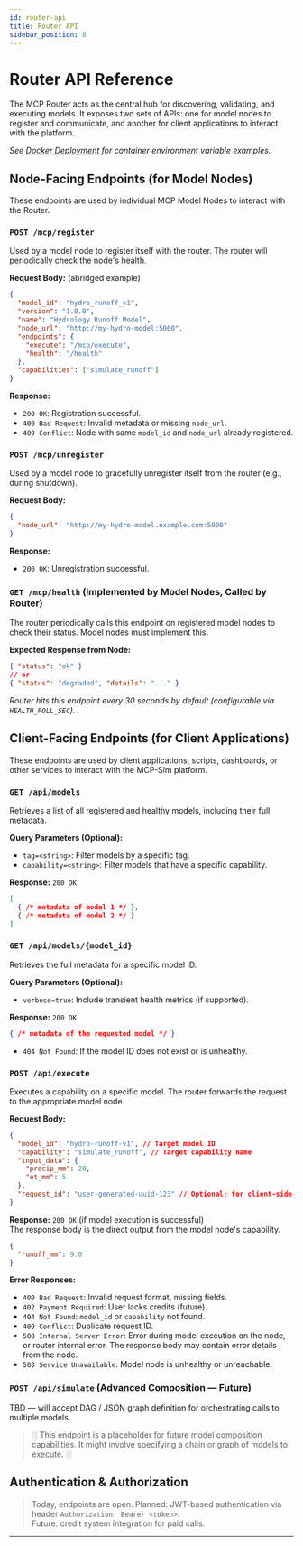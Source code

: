 ```yaml
---
id: router-api
title: Router API
sidebar_position: 8
---
```


# Router API Reference

The MCP Router acts as the central hub for discovering, validating, and executing models. It exposes two sets of APIs: one for model nodes to register and communicate, and another for client applications to interact with the platform.

_See [Docker Deployment](docker-deploy) for container environment variable examples._

## Node-Facing Endpoints (for Model Nodes)

These endpoints are used by individual MCP Model Nodes to interact with the Router.

### `POST /mcp/register`

Used by a model node to register itself with the router. The router will periodically check the node's health.

**Request Body:** (abridged example)
```json
{
  "model_id": "hydro_runoff_v1",
  "version": "1.0.0",
  "name": "Hydrology Runoff Model",
  "node_url": "http://my-hydro-model:5000",
  "endpoints": {
    "execute": "/mcp/execute",
    "health": "/health"
  },
  "capabilities": ["simulate_runoff"]
}
```

**Response:**
*   `200 OK`: Registration successful.
*   `400 Bad Request`: Invalid metadata or missing `node_url`.
*   `409 Conflict`: Node with same `model_id` and `node_url` already registered.

### `POST /mcp/unregister`

Used by a model node to gracefully unregister itself from the router (e.g., during shutdown).

**Request Body:**
```json
{
  "node_url": "http://my-hydro-model.example.com:5000"
}
```
**Response:**
*   `200 OK`: Unregistration successful.

### `GET /mcp/health` (Implemented by Model Nodes, Called by Router)

The router periodically calls this endpoint on registered model nodes to check their status. Model nodes must implement this.

**Expected Response from Node:**
```json
{ "status": "ok" }
// or
{ "status": "degraded", "details": "..." }
```
_Router hits this endpoint every 30 seconds by default (configurable via `HEALTH_POLL_SEC`)._

## Client-Facing Endpoints (for Client Applications)

These endpoints are used by client applications, scripts, dashboards, or other services to interact with the MCP-Sim platform.

### `GET /api/models`

Retrieves a list of all registered and healthy models, including their full metadata.

**Query Parameters (Optional):**
*   `tag=<string>`: Filter models by a specific tag.
*   `capability=<string>`: Filter models that have a specific capability.

**Response:** `200 OK`
```json
[
  { /* metadata of model 1 */ },
  { /* metadata of model 2 */ }
]
```

### `GET /api/models/{model_id}`

Retrieves the full metadata for a specific model ID.

**Query Parameters (Optional):**
*   `verbose=true`: Include transient health metrics (if supported).

**Response:** `200 OK`
```json
{ /* metadata of the requested model */ }
```
*   `404 Not Found`: If the model ID does not exist or is unhealthy.

### `POST /api/execute`

Executes a capability on a specific model. The router forwards the request to the appropriate model node.

**Request Body:**
```json
{
  "model_id": "hydro-runoff-v1", // Target model ID
  "capability": "simulate_runoff", // Target capability name
  "input_data": {
    "precip_mm": 20,
    "et_mm": 5
  },
  "request_id": "user-generated-uuid-123" // Optional: for client-side tracking; if omitted, router auto-generates a UUID.
}
```

**Response:** `200 OK` (if model execution is successful)  
The response body is the direct output from the model node's capability.
```json
{
  "runoff_mm": 9.0
}
```
**Error Responses:**
*   `400 Bad Request`: Invalid request format, missing fields.
*   `402 Payment Required`: User lacks credits (future).
*   `404 Not Found`: `model_id` or `capability` not found.
*   `409 Conflict`: Duplicate request ID.
*   `500 Internal Server Error`: Error during model execution on the node, or router internal error. The response body may contain error details from the node.
*   `503 Service Unavailable`: Model node is unhealthy or unreachable.

### `POST /api/simulate` (Advanced Composition — Future)

TBD — will accept DAG / JSON graph definition for orchestrating calls to multiple models.

> ░ This endpoint is a placeholder for future model composition capabilities. It might involve specifying a chain or graph of models to execute. ░

## Authentication & Authorization

> Today, endpoints are open. Planned: JWT-based authentication via header `Authorization: Bearer <token>`.  
> Future: credit system integration for paid calls.

---